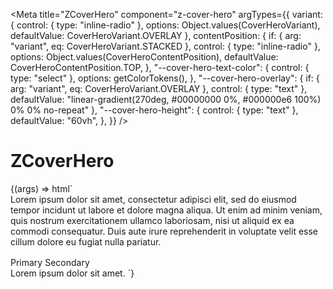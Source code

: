 
<Meta
  title="ZCoverHero"
  component="z-cover-hero"
  argTypes={{
    variant: {
      control: { type: "inline-radio" },
      options: Object.values(CoverHeroVariant),
      defaultValue: CoverHeroVariant.OVERLAY
    },
    contentPosition: {
      if: { arg: "variant", eq: CoverHeroVariant.STACKED },
      control: { type: "inline-radio" },
      options: Object.values(CoverHeroContentPosition),
      defaultValue: CoverHeroContentPosition.TOP,
    },
    "--cover-hero-text-color": {
      control: { type: "select" },
      options: getColorTokens(),
    },
    "--cover-hero-overlay": {
      if: { arg: "variant", eq: CoverHeroVariant.OVERLAY },
      control: { type: "text" },
      defaultValue: "linear-gradient(270deg, #00000000 0%, #000000e6 100%) 0% 0% no-repeat"
    },
    "--cover-hero-height": {
      control: { type: "text" },
      defaultValue: "60vh",
    },
  }}
/>

# ZCoverHero

<Canvas>
  <Story name="ZCoverHero">
    {(args) => html`
      <z-cover-hero
        .contentPosition=${args.contentPosition}
        .variant=${args.variant}
        style=${styleMap({
          "--cover-hero-height": `${args["--cover-hero-height"]}`,
          "--cover-hero-overlay": `${args["--cover-hero-overlay"]}`,
          "--cover-hero-text-color": `var(${args["--cover-hero-text-color"]})`,
        })}
      >
        <img slot="cover" src="https://miro.medium.com/max/2560/1*q8Lf442Gq2Wrb2aNr3urVg.jpeg" alt="" />
        <div slot="content">
          <div>
            Lorem ipsum dolor sit amet, consectetur adipisci elit, sed do eiusmod tempor incidunt ut labore et dolore magna aliqua.
            Ut enim ad minim veniam, quis nostrum exercitationem ullamco laboriosam, nisi ut aliquid ex ea commodi consequatur.
            Duis aute irure reprehenderit in voluptate velit esse cillum dolore eu fugiat nulla pariatur.
          </div>
          <div style="margin-top: 16px;">
            <z-button variant="primary">Primary</z-button>
            <z-button variant="secondary">Secondary</z-button>
          </div>
        </div>
        <z-info-reveal slot="info-reveal" position="bottom_right">
          <span>Lorem ipsum dolor sit amet.</span>
        </z-info-reveal>
      </z-cover-hero>
    `}
  </Story>
</Canvas>

<ArgsTable of="z-cover-hero" />
